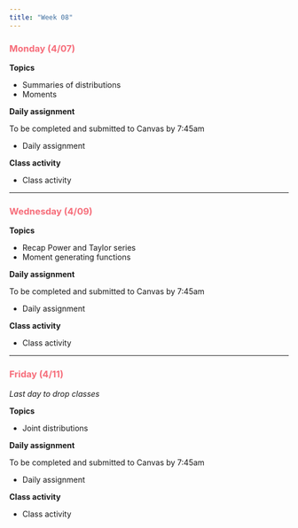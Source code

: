 ```yaml
---
title: "Week 08"
---
```


::: {style="color: #F66D7A"}
### Monday (4/07)
:::

**Topics**

-   Summaries of distributions
-   Moments

**Daily assignment**

To be completed and submitted to Canvas by 7:45am

-   Daily assignment

**Class activity**

-   Class activity

------------------------------------------------------------------------

::: {style="color: #F66D7A"}
### Wednesday (4/09)
:::

**Topics**

-   Recap Power and Taylor series
-   Moment generating functions

**Daily assignment**

To be completed and submitted to Canvas by 7:45am

-   Daily assignment

**Class activity**

-   Class activity

------------------------------------------------------------------------

::: {style="color: #F66D7A"}
### Friday (4/11)
:::

*Last day to drop classes*

**Topics**

-   Joint distributions

**Daily assignment**

To be completed and submitted to Canvas by 7:45am

-   Daily assignment

**Class activity**

-   Class activity
